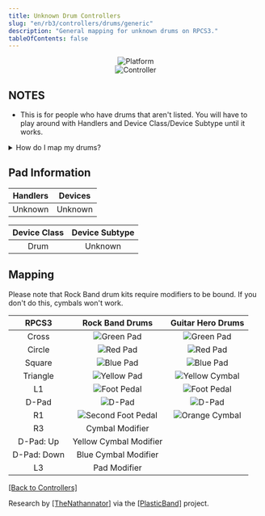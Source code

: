 ```yaml
---
title: Unknown Drum Controllers
slug: "en/rb3/controllers/drums/generic"
description: "General mapping for unknown drums on RPCS3."
tableOfContents: false
---
```


<div align="center"><img src="/milohaxguides/assets/instruments/logos/myst.png" alt="Platform" title="Platform"></img></div>

<div align="center"><Image src={mystcontrollers} alt="Controller" /></div>

## NOTES

* This is for people who have drums that aren't listed. You will have to play around with Handlers and Device Class/Device Subtype until it works.

<details>
<summary>How do I map my drums?</summary>
**Click on the Pads icon at the top of RPCS3**.  
<Image src={rpcs3pad} alt="The Pads menu in RPCS3." />

It’s suggested to create a new configuration by clicking `Add Configuration` at the top right of the `Pads` window.  
This is so you can change configuration profiles in case you want to play other games.  
<Image src={rpcs3padprofadd} alt="The top right of RPCS3's Pads window. 'Add Configuration' is being clicked on by the mouse cursor" />
Follow the instructions and/or match the assignments below.  
<Image src={padlegend} alt="The instrument page being used as a as a mapping reference for RPCS3." /></details>

## Pad Information

| Handlers | Devices |
|:--------:|:-------:|
| Unknown | Unknown |

| Device Class | Device Subtype |
|:------------:|:--------------:|
| Drum | Unknown |

## Mapping

Please note that Rock Band drum kits require modifiers to be bound. If you don't do this, cymbals won't work.

| **RPCS3** | **Rock Band Drums** | **Guitar Hero Drums** |
|:---------:|:-------------------:|:---------------------:|
| Cross | ![Green Pad](/milohaxguides/assets/instruments/buttons/drums/rb/gp.png "Green Pad") | ![Green Pad](/milohaxguides/assets/instruments/buttons/drums/gh/gp.png "Green Pad") |
| Circle | ![Red Pad](/milohaxguides/assets/instruments/buttons/drums/rb/rp.png "Red Pad") | ![Red Pad](/milohaxguides/assets/instruments/buttons/drums/gh/rp.png "Red Pad") |
| Square | ![Blue Pad](/milohaxguides/assets/instruments/buttons/drums/rb/bp.png "Blue Pad") | ![Blue Pad](/milohaxguides/assets/instruments/buttons/drums/gh/bp.png "Blue Pad") |
| Triangle | ![Yellow Pad](/milohaxguides/assets/instruments/buttons/drums/rb/yp.png "Yellow Pad") | ![Yellow Cymbal](/milohaxguides/assets/instruments/buttons/drums/gh/yc.png "Yellow Cymbal") |
| L1 | ![Foot Pedal](/milohaxguides/assets/instruments/buttons/drums/rb/kp.png "Foot Pedal") | ![Foot Pedal](/milohaxguides/assets/instruments/buttons/drums/gh/kp.png "Foot Pedal") |
| D-Pad | ![D-Pad](/milohaxguides/assets/instruments/buttons/xbox/dp.png "D-Pad") | ![D-Pad](/milohaxguides/assets/instruments/buttons/xbox/dp.png "D-Pad") |
| R1 | ![Second Foot Pedal](/milohaxguides/assets/instruments/buttons/drums/rb/kp.png "Second Foot Pedal") | ![Orange Cymbal](/milohaxguides/assets/instruments/buttons/drums/gh/oc.png "Orange Cymbal") |
| R3 | Cymbal Modifier | |
| D-Pad: Up | Yellow Cymbal Modifier | |
| D-Pad: Down | Blue Cymbal Modifier | |
| L3 | Pad Modifier | |

[[Back to Controllers]](https://rb3pc.milohax.org/ctrls#instrument-list)

Research by [[TheNathannator]](https://ko-fi.com/thenathannator) via the [[PlasticBand]](https://github.com/TheNathannator/PlasticBand) project.